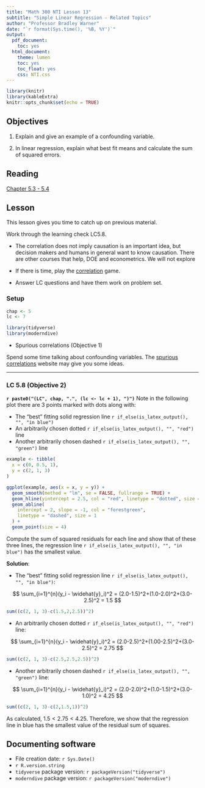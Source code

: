 ```yaml
---
title: "Math 300 NTI Lesson 13"
subtitle: "Simple Linear Regression - Related Topics"
author: "Professor Bradley Warner"
date: "`r format(Sys.time(), '%B, %Y')`"
output:
  pdf_document:
    toc: yes
  html_document:
    theme: lumen
    toc: yes
    toc_float: yes
    css: NTI.css
---
```



```r
library(knitr)
library(kableExtra)
knitr::opts_chunk$set(echo = TRUE)
```

## Objectives

1. Explain and give an example of a confounding variable.   

2.  In linear regression, explain what best fit means and calculate the sum of squared errors.   

## Reading 

[Chapter 5.3 - 5.4](https://moderndive.com/5-regression.html#reg-related-topics)

## Lesson 

This lesson gives you time to catch up on previous material.

Work through the learning check LC5.8.

+ The correlation does not imply causation is an important idea, but decision makers and humans in general want to know causation. There are other courses that help, DOE and econometrics. We will not explore   

+ If there is time, play the [correlation](https://moderndive.com/5-regression.html#reg-conclusion) game.

+ Answer LC questions and have them work on problem set.

### Setup

```r
chap <- 5
lc <- 7
```

```r
library(tidyverse)
library(moderndive)
``` 

- Spurious correlations (Objective 1) 

Spend some time talking about confounding variables. The [spurious correlations](http://www.tylervigen.com/spurious-correlations) website may give you some ideas.

***


### LC 5.8 (Objective 2)

**`r paste0("(LC", chap, ".", (lc <- lc + 1), ")")`** Note in the following plot there are 3 points marked with dots along with:

* The "best" fitting solid regression line `r if_else(is_latex_output(), "", "in blue")`
* An arbitrarily chosen dotted `r if_else(is_latex_output(), "", "red")` line 
* Another arbitrarily chosen dashed `r if_else(is_latex_output(), "", "green")` line

```r
example <- tibble(
  x = c(0, 0.5, 1),
  y = c(2, 1, 3)
)

ggplot(example, aes(x = x, y = y)) +
  geom_smooth(method = "lm", se = FALSE, fullrange = TRUE) +
  geom_hline(yintercept = 2.5, col = "red", linetype = "dotted", size = 1) +
  geom_abline(
    intercept = 2, slope = -1, col = "forestgreen",
    linetype = "dashed", size = 1
  ) +
  geom_point(size = 4)
```  

Compute the sum of squared residuals for each line and show that of these three lines, the regression line `r if_else(is_latex_output(), "", "in blue")` has the smallest value.

**Solution**:  

* The "best" fitting solid regression line `r if_else(is_latex_output(), "", "in blue")`: 

$$
\sum_{i=1}^{n}(y_i - \widehat{y}_i)^2 = (2.0-1.5)^2+(1.0-2.0)^2+(3.0-2.5)^2 = 1.5
$$

```r
sum((c(2, 1, 3)-c(1.5,2,2.5))^2)
```


* An arbitrarily chosen dotted `r if_else(is_latex_output(), "", "red")` line: 

$$
\sum_{i=1}^{n}(y_i - \widehat{y}_i)^2 = (2.0-2.5)^2+(1.00-2.5)^2+(3.0-2.5)^2 = 2.75
$$

```r
sum((c(2, 1, 3)-c(2.5,2.5,2.5))^2)
```


* Another arbitrarily chosen dashed `r if_else(is_latex_output(), "", "green")` line:

$$
\sum_{i=1}^{n}(y_i - \widehat{y}_i)^2 = (2.0-2.0)^2+(1.0-1.5)^2+(3.0-1.0)^2 = 4.25
$$

```r
sum((c(2, 1, 3)-c(2,1.5,1))^2)
```

As calculated, $1.5 < 2.75 < 4.25$. Therefore, we show that the regression line in blue has the smallest value of the residual sum of squares.


## Documenting software 

  * File creation date: `r Sys.Date()`
  * `r R.version.string`
  * `tidyverse` package version: `r packageVersion("tidyverse")`
  * `moderndive` package version: `r packageVersion("moderndive")`
